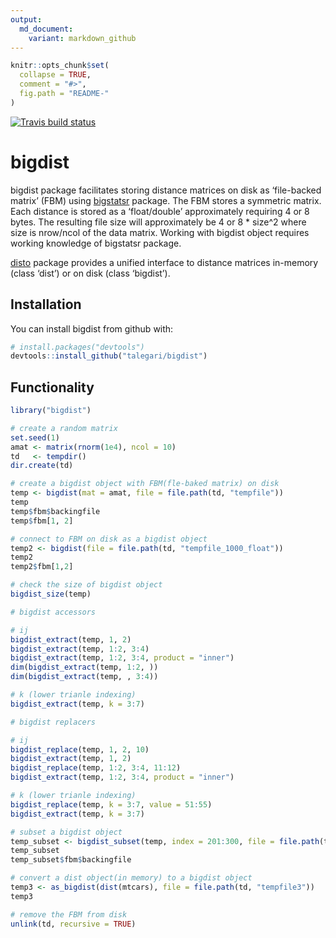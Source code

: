 ```yaml
---
output:
  md_document:
    variant: markdown_github
---
```



```r
knitr::opts_chunk$set(
  collapse = TRUE,
  comment = "#>",
  fig.path = "README-"
)
```

[![Travis build status](https://travis-ci.org/talegari/bigdist.svg?branch=master)](https://travis-ci.org/talegari/bigdist)

# bigdist

bigdist package facilitates storing distance matrices on disk as 'file-backed matrix' (FBM) using [bigstatsr](https://cran.r-project.org/package=bigstatsr) package. The FBM stores a symmetric matrix. Each distance is stored as a 'float/double' approximately requiring 4 or 8 bytes. The resulting file size will approximately be 4 or 8 * size^2 where size is nrow/ncol of the data matrix. Working with bigdist object requires working knowledge of bigstatsr package.

[disto](https://cran.r-project.org/package=disto) package provides a unified interface to distance matrices in-memory (class 'dist') or on disk (class 'bigdist').

## Installation

You can install bigdist from github with:

```r
# install.packages("devtools")
devtools::install_github("talegari/bigdist")
```

## Functionality

```r
library("bigdist")

# create a random matrix
set.seed(1)
amat <- matrix(rnorm(1e4), ncol = 10)
td   <- tempdir()
dir.create(td)

# create a bigdist object with FBM(fle-baked matrix) on disk
temp <- bigdist(mat = amat, file = file.path(td, "tempfile"))
temp
temp$fbm$backingfile
temp$fbm[1, 2]

# connect to FBM on disk as a bigdist object
temp2 <- bigdist(file = file.path(td, "tempfile_1000_float"))
temp2
temp2$fbm[1,2]

# check the size of bigdist object
bigdist_size(temp)

# bigdist accessors

# ij
bigdist_extract(temp, 1, 2)
bigdist_extract(temp, 1:2, 3:4)
bigdist_extract(temp, 1:2, 3:4, product = "inner")
dim(bigdist_extract(temp, 1:2, ))
dim(bigdist_extract(temp, , 3:4))

# k (lower trianle indexing)
bigdist_extract(temp, k = 3:7)

# bigdist replacers

# ij
bigdist_replace(temp, 1, 2, 10)
bigdist_extract(temp, 1, 2)
bigdist_replace(temp, 1:2, 3:4, 11:12)
bigdist_extract(temp, 1:2, 3:4, product = "inner")

# k (lower trianle indexing)
bigdist_replace(temp, k = 3:7, value = 51:55)
bigdist_extract(temp, k = 3:7)

# subset a bigdist object
temp_subset <- bigdist_subset(temp, index = 201:300, file = file.path(td, "tempfile2"))
temp_subset
temp_subset$fbm$backingfile

# convert a dist object(in memory) to a bigdist object
temp3 <- as_bigdist(dist(mtcars), file = file.path(td, "tempfile3"))
temp3

# remove the FBM from disk
unlink(td, recursive = TRUE)
```

